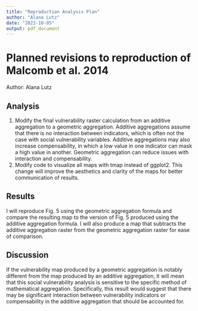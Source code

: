```yaml
---
title: "Reproduction Analysis Plan"
author: "Alana Lutz"
date: "2023-10-05"
output: pdf_document
---
```


# Planned revisions to reproduction of Malcomb et al. 2014

Author: Alana Lutz

## Analysis

1) Modify the final vulnerability raster calculation from an additive aggregation to a geometric aggregation.
Additive aggregations assume that there is no interaction between indicators, which is often not the case with social vulnerability variables.
Additive aggregations may also increase compensability, in which a low value in one indicator can mask a high value in another.
Geometric aggregation can reduce issues with interaction and compensability.
2) Modify code to visualize all maps with tmap instead of ggplot2.
This change will improve the aesthetics and clarity of the maps for better communication of results.

## Results

I will reproduce Fig. 5 using the geometric aggregation formula and compare the resulting map to the version of Fig. 5 produced using the additive aggregation formula.
I will also produce a map that subtracts the additive aggregation raster from the geometric aggregation raster for ease of comparison.

## Discussion

If the vulnerability map produced by a geometric aggregation is notably different from the map produced by an additive aggregation, it will mean that this social vulnerability analysis is sensitive to the specific method of mathematical aggregation.
Specifically, this result would suggest that there may be significant interaction between vulnerability indicators or compensability in the additive aggregation that should be accounted for.